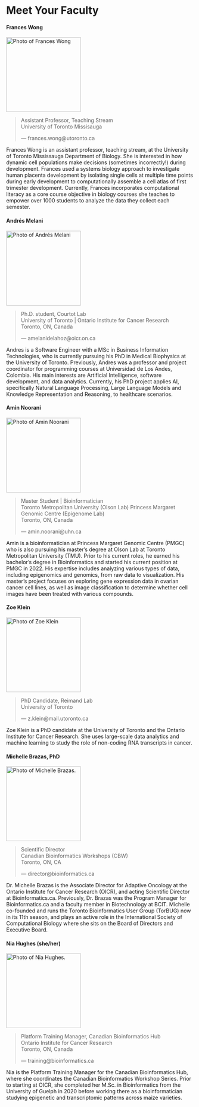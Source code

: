 # Meet Your Faculty

#### Frances Wong

<img src="./img/faculty/frances-wong.png" width="200" alt="Photo of Frances Wong">

>Assistant Professor, Teaching Stream <br>
University of Toronto Missisauga <br>
>
> --- frances.wong@utoronto.ca

Frances Wong is an assistant professor, teaching stream, at the University of Toronto
Mississauga Department of Biology. She is interested in how dynamic cell populations make
decisions (sometimes incorrectly!) during development. Frances used a systems biology
approach to investigate human placenta development by isolating single cells at multiple time
points during early development to computationally assemble a cell atlas of first trimester
development. Currently, Frances incorporates computational literacy as a core course
objective in biology courses she teaches to empower over 1000 students to analyze the data
they collect each semester.

#### Andrés Melani

<img src="./img/faculty/andrés-melani.png" width="200" alt="Photo of Andrés Melani">

>Ph.D. student, Courtot Lab <br>
University of Toronto | Ontario Institute for Cancer Research <br>
Toronto, ON, Canada
>
> --- amelanidelahoz@oicr.on.ca

Andres is a Software Engineer with a MSc in Business Information Technologies, who is
currently pursuing his PhD in Medical Biophysics at the University of Toronto. Previously,
Andres was a professor and project coordinator for programming courses at Universidad de
Los Andes, Colombia. His main interests are Artificial Intelligence, software development, and
data analytics. Currently, his PhD project applies AI, specifically Natural Language
Processing, Large Language Models and Knowledge Representation and Reasoning, to
healthcare scenarios.

#### Amin Noorani

<img src="./img/faculty/amin-noorani.png" width="200" alt="Photo of Amin Noorani">

>Master Student | Bioinformatician <br>
Toronto Metropolitan University (Olson Lab)
Princess Margaret Genomic Centre (Epigenome Lab) <br>
Toronto, ON, Canada
>
> --- amin.noorani@uhn.ca

Amin is a bioinformatician at Princess Margaret Genomic Centre (PMGC) who is also
pursuing his master's degree at Olson Lab at Toronto Metropolitan University (TMU). Prior to
his current roles, he earned his bachelor's degree in Bioinformatics and started his current
position at PMGC in 2022. His expertise includes analyzing various types of data, including
epigenomics and genomics, from raw data to visualization. His master's project focuses on
exploring gene expression data in ovarian cancer cell lines, as well as image classification to
determine whether cell images have been treated with various compounds.

#### Zoe Klein

<img src="./img/faculty/zoe-klein.png" width="200" alt="Photo of Zoe Klein">

>PhD Candidate, Reimand Lab <br>
University of Toronto <br>
>
> --- z.klein@mail.utoronto.ca

Zoe Klein is a PhD candidate at the University of Toronto and the Ontario Institute for Cancer
Research. She uses large-scale data analytics and machine learning to study the role of
non-coding RNA transcripts in cancer.

#### Michelle Brazas, PhD

<img src="./img/faculty/michelle-brazas.png" width="200" alt="Photo of Michelle Brazas.">


>Scientific Director <br>
Canadian Bioinformatics Workshops (CBW) <br>
Toronto, ON, CA
>
> --- director@bioinformatics.ca

Dr. Michelle Brazas is the Associate Director for Adaptive Oncology at the Ontario Institute for
Cancer Research (OICR), and acting Scientific Director at Bioinformatics.ca. Previously, Dr.
Brazas was the Program Manager for Bioinformatics.ca and a faculty member in
Biotechnology at BCIT. Michelle co-founded and runs the Toronto Bioinformatics User Group
(TorBUG) now in its 11th season, and plays an active role in the International Society of
Computational Biology where she sits on the Board of Directors and Executive Board.

#### Nia Hughes (she/her)

<img src="./img/faculty/nia-hughes.png" width="200" alt="Photo of Nia Hughes.">

>Platform Training Manager, Canadian Bioinformatics Hub<br>
Ontario Institute for Cancer Research<br>
Toronto, ON, Canada
>
> --- training@bioinformatics.ca

Nia is the Platform Training Manager for the Canadian Bioinformatics Hub, where she coordinates the Canadian Bioinformatics Workshop Series. Prior to starting at OICR, she completed her M.Sc. in Bioinformatics from the University of Guelph in 2020 before working there as a bioinformatician studying epigenetic and transcriptomic patterns across maize varieties.

